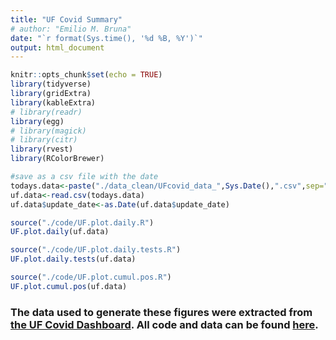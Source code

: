 ```yaml
---
title: "UF Covid Summary"
# author: "Emilio M. Bruna"
date: "`r format(Sys.time(), '%d %B, %Y')`"
output: html_document
---
```



```r
knitr::opts_chunk$set(echo = TRUE)
library(tidyverse)
library(gridExtra)
library(kableExtra)
# library(readr)
library(egg)
# library(magick)
# library(citr)
library(rvest)
library(RColorBrewer)
```



```r

#save as a csv file with the date 
todays.data<-paste("./data_clean/UFcovid_data_",Sys.Date(),".csv",sep="")
uf.data<-read.csv(todays.data)
uf.data$update_date<-as.Date(uf.data$update_date)

```
\newline

```r
source("./code/UF.plot.daily.R")
UF.plot.daily(uf.data)
```

\newline
```r
source("./code/UF.plot.daily.tests.R")
UF.plot.daily.tests(uf.data)
```


\newline
```r
source("./code/UF.plot.cumul.pos.R")
UF.plot.cumul.pos(uf.data)
```



### The data used to generate these figures were extracted from [the UF Covid Dashboard](https://coronavirus.ufhealth.org/screen-test-protect-2/about-initiative/testing-dashboard/). All code and data can be found [here](https://github.com/embruna/UF_COVID).

